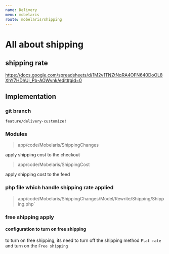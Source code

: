 ```yaml
---
name: Delivery
menu: mobelaris
route: mobelaris/shipping
---
```


# All about shipping

## shipping rate

https://docs.google.com/spreadsheets/d/1M2v1TNZtNqRA4OFN640DoOL8XhY7HDhUj_Pb-AOWvnk/edit#gid=0

## Implementation
### git branch

`feature/delivery-customize!`

### Modules

> app/code/Mobelaris/ShippingChanges

apply shipping cost to the checkout

> app/code/Mobelaris/ShippingCost

apply shipping cost to the feed

### php file which handle shipping rate applied

> app/code/Mobelaris/ShippingChanges/Model/Rewrite/Shipping/Shipping.php`

### free shipping apply

#### configuration to turn on free shipping

to turn on free shipping, its need to turn off the shipping method `Flat rate` and turn on the `Free shipping`



